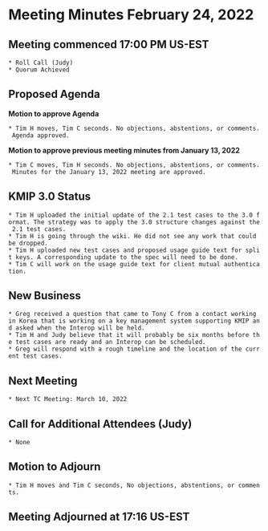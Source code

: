 = Meeting Minutes February 24, 2022 =
== Meeting commenced 17:00 PM US-EST ==
 * Roll Call (Judy)
 * Quorum Achieved

== Proposed Agenda ==

'''Motion to approve Agenda''' 

 * Tim H moves, Tim C seconds. No objections, abstentions, or comments. Agenda approved.

'''Motion to approve previous meeting minutes from January 13, 2022'''

 * Tim C moves, Tim H seconds. No objections, abstentions, or comments. Minutes for the January 13, 2022 meeting are approved.

== KMIP 3.0 Status ==
 * Tim H uploaded the initial update of the 2.1 test cases to the 3.0 format. The strategy was to apply the 3.0 structure changes against the 2.1 test cases. 
 * Tim H is going through the wiki. He did not see any work that could be dropped.
 * Tim H uploaded new test cases and proposed usage guide text for split keys. A corresponding update to the spec will need to be done.
 * Tim C will work on the usage guide text for client mutual authentication.

== New Business ==
 * Greg received a question that came to Tony C from a contact working in Korea that is working on a key management system supporting KMIP and asked when the Interop will be held.
 * Tim H and Judy believe that it will probably be six months before the test cases are ready and an Interop can be scheduled.
 * Greg will respond with a rough timeline and the location of the current test cases.

== Next Meeting ==
 * Next TC Meeting: March 10, 2022

== Call for Additional Attendees (Judy) ==
 * None

== Motion to Adjourn ==
 * Tim H moves and Tim C seconds, No objections, abstentions, or comments.

== Meeting Adjourned at 17:16 US-EST ==
